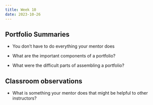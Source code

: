 ```yaml
---
title: Week 10
date: 2023-10-26
---
```


## Portfolio Summaries

- You don't have to do everything your mentor does

- What are the important components of a portfolio?

- What were the difficult parts of assembling a portfolio?


## Classroom observations

- What is something your mentor does that might be helpful to other instructors?
